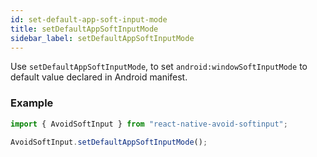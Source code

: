 ```yaml
---
id: set-default-app-soft-input-mode
title: setDefaultAppSoftInputMode
sidebar_label: setDefaultAppSoftInputMode
---
```


Use `setDefaultAppSoftInputMode`, to set `android:windowSoftInputMode` to default value declared in Android manifest.

### Example

```ts
import { AvoidSoftInput } from "react-native-avoid-softinput";

AvoidSoftInput.setDefaultAppSoftInputMode();
```
